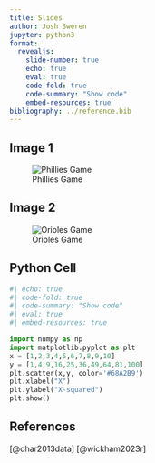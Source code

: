 ```yaml
---
title: Slides
author: Josh Sweren
jupyter: python3
format: 
  revealjs:
    slide-number: true
    echo: true
    eval: true
    code-fold: true
    code-summary: "Show code"
    embed-resources: true
bibliography: ../reference.bib
---
```


## Image 1

![Phillies Game](images/phillies.png)

## Image 2

![Orioles Game](images/orioles.png)

## Python Cell

```python
#| echo: true
#| code-fold: true
#| code-summary: "Show code"
#| eval: true
#| embed-resources: true

import numpy as np
import matplotlib.pyplot as plt
x = [1,2,3,4,5,6,7,8,9,10]
y = [1,4,9,16,25,36,49,64,81,100]
plt.scatter(x,y, color='#68A2B9')
plt.xlabel("X")
plt.ylabel("X-squared")
plt.show()
```

## References

[@dhar2013data]
[@wickham2023r]


